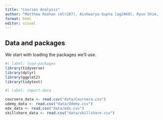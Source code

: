 ```yaml
---
title: "Courses Analysis"
author: "Matthew Roohan (mlr287), Aishwarya Gupta (ag2469), Ryun Shim, Helena Xiong"
format: html
editor: visual
---
```


## Data and packages

We start with loading the packages we'll use.

```r
#| label: load-packages
library(tidyverse)
library(dplyr)
library(ggplot2)
library(tidytext)
```

```r
#| label: import-data

coursera_data <- read.csv("data/Coursera.csv")
udemy_data <- read.csv("data/Udemy.csv")
edx_data <- read.csv("data/edx.csv")
skillshare_data <- read.csv("data/skillshare.csv")
```
